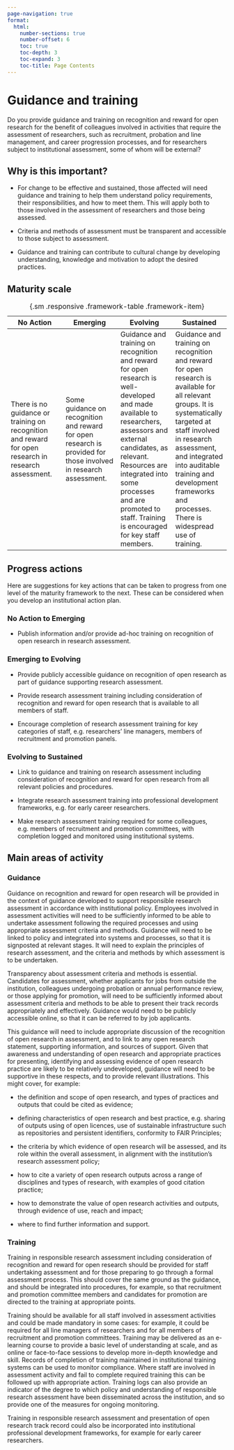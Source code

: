 ```yaml
---
page-navigation: true
format:
  html:
    number-sections: true
    number-offset: 6
    toc: true
    toc-depth: 3
    toc-expand: 3
    toc-title: Page Contents
---
```


# Guidance and training 

::: {.callout .feature}
Do you provide guidance and training on recognition and reward for open research for the benefit of colleagues involved in activities that require the assessment of researchers, such as recruitment, probation and line management, and career progression processes, and for researchers subject to institutional assessment, some of whom will be external? 
:::

## Why is this important? 

- For change to be effective and sustained, those affected will need guidance and training to help them understand policy requirements, their responsibilities, and how to meet them. This will apply both to those involved in the assessment of researchers and those being assessed. 

- Criteria and methods of assessment must be transparent and accessible to those subject to assessment. 

- Guidance and training can contribute to cultural change by developing understanding, knowledge and motivation to adopt the desired practices. 

## Maturity scale 

:::{.column-page}

| No Action | Emerging | Evolving | Sustained |
|---------|---------|---------|---------|
| There is no guidance or training on recognition and reward for open research in research assessment. | Some guidance on recognition and reward for open research is provided for those involved in research assessment. | Guidance and training on recognition and reward for open research is well-developed and made available to researchers, assessors and external candidates, as relevant. Resources are integrated into some processes and are promoted to staff. Training is encouraged for key staff members. | Guidance and training on recognition and reward for open research is available for all relevant groups. It is systematically targeted at staff involved in research assessment, and integrated into auditable training and development frameworks and processes. There is widespread use of training. |

: {.sm .responsive .framework-table .framework-item}

:::

## Progress actions 

Here are suggestions for key actions that can be taken to progress from one level of the maturity framework to the next. These can be considered when you develop an institutional action plan.  

### No Action to Emerging 

- Publish information and/or provide ad-hoc training on recognition of open research in research assessment. 

### Emerging to Evolving 

- Provide publicly accessible guidance on recognition of open research as part of guidance supporting research assessment. 

- Provide research assessment training including consideration of recognition and reward for open research that is available to all members of staff. 

- Encourage completion of research assessment training for key categories of staff, e.g. researchers' line managers, members of recruitment and promotion panels.  

### Evolving to Sustained 

- Link to guidance and training on research assessment including consideration of recognition and reward for open research from all relevant policies and procedures. 

- Integrate research assessment training into professional development frameworks, e.g. for early career researchers. 

- Make research assessment training required for some colleagues, e.g. members of recruitment and promotion committees, with completion logged and monitored using institutional systems. 

## Main areas of activity 

### Guidance  

Guidance on recognition and reward for open research will be provided in the context of guidance developed to support responsible research assessment in accordance with institutional policy. Employees involved in assessment activities will need to be sufficiently informed to be able to undertake assessment following the required processes and using appropriate assessment criteria and methods. Guidance will need to be linked to policy and integrated into systems and processes, so that it is signposted at relevant stages. It will need to explain the principles of research assessment, and the criteria and methods by which assessment is to be undertaken.  

Transparency about assessment criteria and methods is essential. Candidates for assessment, whether applicants for jobs from outside the institution, colleagues undergoing probation or annual performance review, or those applying for promotion, will need to be sufficiently informed about assessment criteria and methods to be able to present their track records appropriately and effectively. Guidance would need to be publicly accessible online, so that it can be referred to by job applicants.  

This guidance will need to include appropriate discussion of the recognition of open research in assessment, and to link to any open research statement, supporting information, and sources of support. Given that awareness and understanding of open research and appropriate practices for presenting, identifying and assessing evidence of open research practice are likely to be relatively undeveloped, guidance will need to be supportive in these respects, and to provide relevant illustrations. This might cover, for example: 

- the definition and scope of open research, and types of practices and outputs that could be cited as evidence; 

- defining characteristics of open research and best practice, e.g. sharing of outputs using of open licences, use of sustainable infrastructure such as repositories and persistent identifiers, conformity to FAIR Principles; 

- the criteria by which evidence of open research will be assessed, and its role within the overall assessment, in alignment with the institution's research assessment policy; 

- how to cite a variety of open research outputs across a range of disciplines and types of research, with examples of good citation practice; 

- how to demonstrate the value of open research activities and outputs, through evidence of use, reach and impact; 

- where to find further information and support. 

### Training  

Training in responsible research assessment including consideration of recognition and reward for open research should be provided for staff undertaking assessment and for those preparing to go through a formal assessment process. This should cover the same ground as the guidance, and should be integrated into procedures, for example, so that recruitment and promotion committee members and candidates for promotion are directed to the training at appropriate points.  

Training should be available for all staff involved in assessment activities and could be made mandatory in some cases: for example, it could be required for all line managers of researchers and for all members of recruitment and promotion committees. Training may be delivered as an e-learning course to provide a basic level of understanding at scale, and as online or face-to-face sessions to develop more in-depth knowledge and skill. Records of completion of training maintained in institutional training systems can be used to monitor compliance. Where staff are involved in assessment activity and fail to complete required training this can be followed up with appropriate action. Training logs can also provide an indicator of the degree to which policy and understanding of responsible research assessment have been disseminated across the institution, and so provide one of the measures for ongoing monitoring. 

Training in responsible research assessment and presentation of open research track record could also be incorporated into institutional professional development frameworks, for example for early career researchers. 

